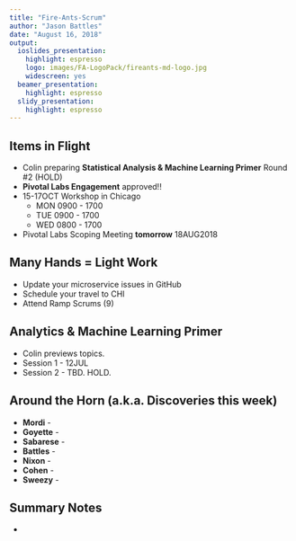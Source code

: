 ```yaml
---
title: "Fire-Ants-Scrum"
author: "Jason Battles"
date: "August 16, 2018"
output:
  ioslides_presentation:
    highlight: espresso
    logo: images/FA-LogoPack/fireants-md-logo.jpg
    widescreen: yes
  beamer_presentation:
    highlight: espresso
  slidy_presentation:
    highlight: espresso
---
```


## Items in Flight
* Colin preparing **Statistical Analysis & Machine Learning Primer** Round #2 (HOLD)
* **Pivotal Labs Engagement** approved!! 
* 15-17OCT Workshop in Chicago
    - MON 0900 - 1700
    - TUE 0900 - 1700
    - WED 0800 - 1700
* Pivotal Labs Scoping Meeting **tomorrow** 18AUG2018
    
## **Many Hands = Light Work**
* Update your microservice issues in GitHub
* Schedule your travel to CHI
* Attend Ramp Scrums (9)  

## **Analytics & Machine Learning Primer**
* Colin previews topics.
* Session 1 - 12JUL
* Session 2 - TBD.  HOLD.
    
## Around the Horn (a.k.a. Discoveries this week)

* **Mordi** - 
* **Goyette** - 
* **Sabarese** - 
* **Battles** - 
* **Nixon** - 
* **Cohen** - 
* **Sweezy** -

## Summary Notes
                  
*    
                                
